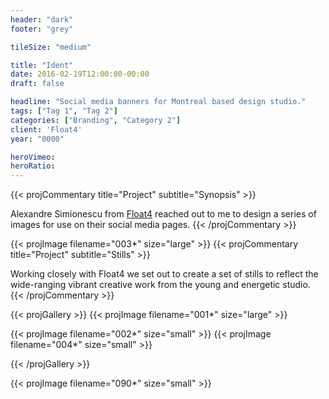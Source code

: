 ```yaml
---
header: "dark"
footer: "grey"

tileSize: "medium"

title: "Ident"
date: 2016-02-19T12:00:00-00:00  
draft: false

headline: "Social media banners for Montreal based design studio."
tags: ["Tag 1", "Tag 2"]
categories: ["Branding", "Category 2"]
client: 'Float4'
year: "0000"

heroVimeo:
heroRatio:
---
```



<!--commentary-->{{< projCommentary title="Project" subtitle="Synopsis" >}}
Alexandre Simionescu from <a class="link link--loud" href="https://float4.com/en/">Float4</a> reached out to me to design a series of images for use on their social media pages.
{{< /projCommentary >}}

<!--image-->{{< projImage filename="003*" size="large" >}}

<!--commentary-->{{< projCommentary title="Project" subtitle="Stills" >}}
Working closely with Float4 we set out to create a set of stills to reflect the wide-ranging vibrant creative work from the young and energetic studio.
{{< /projCommentary >}}

{{< projGallery >}}
{{< projImage filename="001*" size="large" >}}


{{< projImage filename="002*" size="small" >}}
{{< projImage filename="004*" size="small" >}}



{{< /projGallery >}}

{{< projImage filename="090*" size="small" >}}


